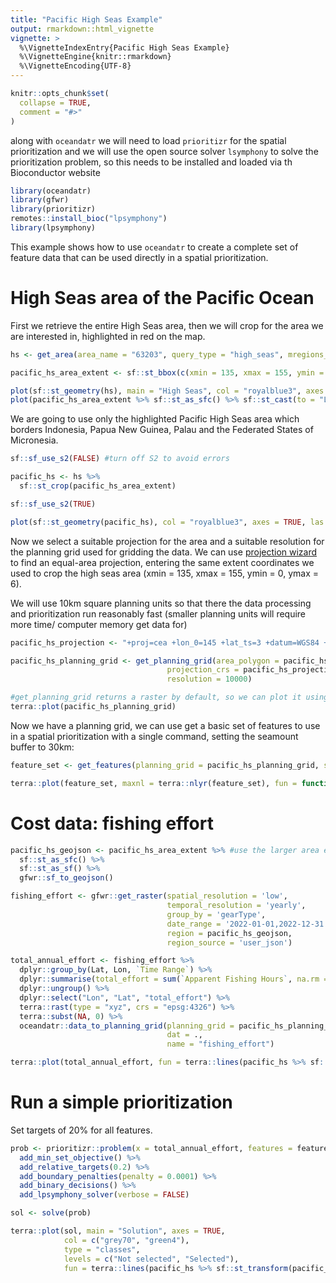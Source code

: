 ```yaml
---
title: "Pacific High Seas Example"
output: rmarkdown::html_vignette
vignette: >
  %\VignetteIndexEntry{Pacific High Seas Example}
  %\VignetteEngine{knitr::rmarkdown}
  %\VignetteEncoding{UTF-8}
---
```


```r
knitr::opts_chunk$set(
  collapse = TRUE,
  comment = "#>"
)
```

along with `oceandatr` we will need to load `prioritizr` for the spatial prioritization and we will use the open source solver `lsymphony` to solve the prioritization problem, so this needs to be installed and loaded via th Bioconductor website 

```r
library(oceandatr)
library(gfwr)
library(prioritizr)
remotes::install_bioc("lpsymphony")
library(lpsymphony)
```

This example shows how to use `oceandatr` to create a complete set of feature data that can be used directly in a spatial prioritization. 

# High Seas area of the Pacific Ocean

First we retrieve the entire High Seas area, then we will crop for the area we are interested in, highlighted in red on the map.

```r
hs <- get_area(area_name = "63203", query_type = "high_seas", mregions_column = "mrgid")

pacific_hs_area_extent <- sf::st_bbox(c(xmin = 135, xmax = 155, ymin = 0, ymax = 6), crs = 4326)

plot(sf::st_geometry(hs), main = "High Seas", col = "royalblue3", axes = TRUE, las = 1)
plot(pacific_hs_area_extent %>% sf::st_as_sfc() %>% sf::st_cast(to = "LINESTRING"), col = "red", add = TRUE)
```

We are going to use only the highlighted Pacific High Seas area which borders Indonesia, Papua New Guinea, Palau and the Federated States of Micronesia.

```r
sf::sf_use_s2(FALSE) #turn off S2 to avoid errors

pacific_hs <- hs %>% 
  sf::st_crop(pacific_hs_area_extent)

sf::sf_use_s2(TRUE)

plot(sf::st_geometry(pacific_hs), col = "royalblue3", axes = TRUE, las = 1)
```

Now we select a suitable projection for the area and a suitable resolution for the planning grid used for gridding the data. We can use [projection wizard](https://projectionwizard.org) to find an equal-area projection, entering the same extent coordinates we used to crop the high seas area (xmin = 135, xmax = 155, ymin = 0, ymax = 6). 

We will use 10km square planning units so that there the data processing and prioritization run reasonably fast (smaller planning units will require more time/ computer memory get data for)

```r

pacific_hs_projection <- "+proj=cea +lon_0=145 +lat_ts=3 +datum=WGS84 +units=m +no_defs"

pacific_hs_planning_grid <- get_planning_grid(area_polygon = pacific_hs,
                                   projection_crs = pacific_hs_projection,
                                   resolution = 10000) 

#get_planning_grid returns a raster by default, so we can plot it using the terra package
terra::plot(pacific_hs_planning_grid)
```

Now we have a planning grid, we can use get a basic set of features to use in a spatial prioritization with a single command, setting the seamount buffer to 30km:

```r
feature_set <- get_features(planning_grid = pacific_hs_planning_grid, seamount_buffer = 30000)

terra::plot(feature_set, maxnl = terra::nlyr(feature_set), fun = function(x)terra::lines(pacific_hs %>% sf::st_transform(pacific_hs_projection))) #set maximum number of layers to plot to the same as the number of layers in the feature set
```
# Cost data: fishing effort

```r
pacific_hs_geojson <- pacific_hs_area_extent %>% #use the larger area extent because using just the pacific_hs polygon results in a slightly truncated area
  sf::st_as_sfc() %>% 
  sf::st_as_sf() %>% 
  gfwr::sf_to_geojson()

fishing_effort <- gfwr::get_raster(spatial_resolution = 'low',
                                   temporal_resolution = 'yearly',
                                   group_by = 'gearType', 
                                   date_range = '2022-01-01,2022-12-31',
                                   region = pacific_hs_geojson,
                                   region_source = 'user_json')

total_annual_effort <- fishing_effort %>% 
  dplyr::group_by(Lat, Lon, `Time Range`) %>% 
  dplyr::summarise(total_effort = sum(`Apparent Fishing Hours`, na.rm = TRUE)) %>% 
  dplyr::ungroup() %>% 
  dplyr::select("Lon", "Lat", "total_effort") %>%
  terra::rast(type = "xyz", crs = "epsg:4326") %>% 
  terra::subst(NA, 0) %>% 
  oceandatr::data_to_planning_grid(planning_grid = pacific_hs_planning_grid,
                                   dat = .,
                                   name = "fishing_effort")

terra::plot(total_annual_effort, fun = terra::lines(pacific_hs %>% sf::st_transform(pacific_hs_projection)))
```

# Run a simple prioritization

Set targets of 20% for all features.

```r
prob <- prioritizr::problem(x = total_annual_effort, features = feature_set) %>% 
  add_min_set_objective() %>% 
  add_relative_targets(0.2) %>% 
  add_boundary_penalties(penalty = 0.0001) %>% 
  add_binary_decisions() %>% 
  add_lpsymphony_solver(verbose = FALSE)

sol <- solve(prob)

terra::plot(sol, main = "Solution", axes = TRUE, 
            col = c("grey70", "green4"),
            type = "classes",
            levels = c("Not selected", "Selected"),
            fun = terra::lines(pacific_hs %>% sf::st_transform(pacific_hs_projection)))
```

